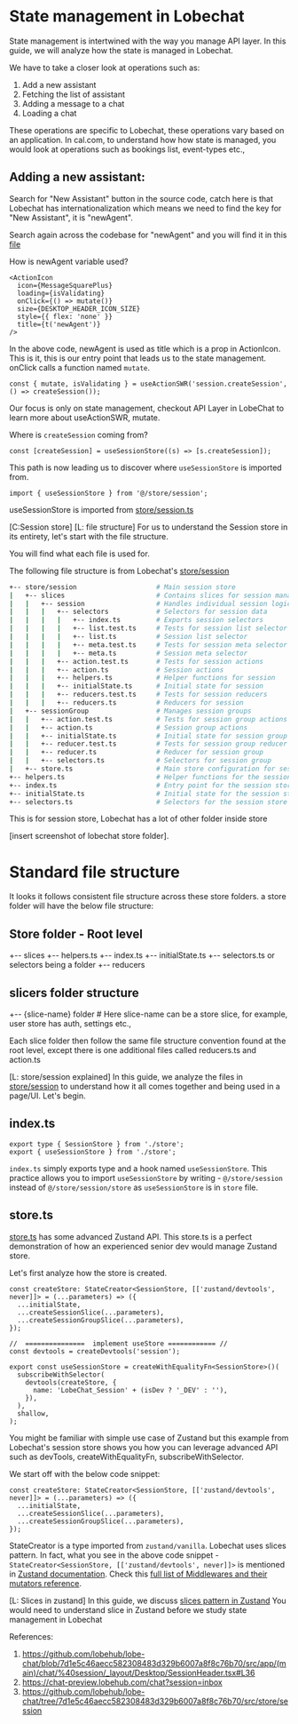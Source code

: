 # State management in Lobechat

State management is intertwined with the way you manage API layer. 
In this guide, we will analyze how the state is managed in Lobechat.

We have to take a closer look at operations such as:
1. Add a new assistant
2. Fetching the list of assistant
3. Adding a message to a chat
4. Loading a chat

These operations are specific to Lobechat, these operations vary based on an application. 
In cal.com, to understand how how state is managed, you would look at operations such as bookings list, 
event-types etc., 

## Adding a new assistant:

Search for "New Assistant" button in the source code, catch here is that Lobechat 
has internationalization  which means we need to find the key for "New Assistant", it is "newAgent". 

Search again across the codebase for "newAgent" and you will find it in this
[file](https://github.com/lobehub/lobe-chat/blob/7d1e5c46aecc582308483d329b6007a8f8c76b70/src/app/(main)/chat/%40session/_layout/Desktop/SessionHeader.tsx#L36)

How is newAgent variable used?
```
<ActionIcon
  icon={MessageSquarePlus}
  loading={isValidating}
  onClick={() => mutate()}
  size={DESKTOP_HEADER_ICON_SIZE}
  style={{ flex: 'none' }}
  title={t('newAgent')}
/>
```
In the above code, newAgent is used as title which is a prop in ActionIcon. This is it, this is our 
entry point that leads us to the state management. onClick calls a function named `mutate`.

```
const { mutate, isValidating } = useActionSWR('session.createSession', () => createSession());
```
Our focus is only on state management, checkout API Layer in LobeChat to learn more about useActionSWR,
mutate.

Where is `createSession` coming from?

```
const [createSession] = useSessionStore((s) => [s.createSession]);
```

This path is now leading us to discover where `useSessionStore` is imported from.

```
import { useSessionStore } from '@/store/session';
```
useSessionStore is imported from [store/session.ts](https://github.com/lobehub/lobe-chat/tree/7d1e5c46aecc582308483d329b6007a8f8c76b70/src/store/session)

[C:Session store]
[L: file structure]
For us to understand the Session store in its entirety, let's start with the file structure. 

You will find what each file is used for.

The following file structure is from Lobechat's [store/session](https://github.com/lobehub/lobe-chat/tree/main/src/store/session) 

```sh
+-- store/session                    # Main session store
|   +-- slices                       # Contains slices for session management
|   |   +-- session                  # Handles individual session logic
|   |   |   +-- selectors            # Selectors for session data
|   |   |   |   +-- index.ts         # Exports session selectors
|   |   |   |   +-- list.test.ts     # Tests for session list selector
|   |   |   |   +-- list.ts          # Session list selector
|   |   |   |   +-- meta.test.ts     # Tests for session meta selector
|   |   |   |   +-- meta.ts          # Session meta selector
|   |   |   +-- action.test.ts       # Tests for session actions
|   |   |   +-- action.ts            # Session actions
|   |   |   +-- helpers.ts           # Helper functions for session
|   |   |   +-- initialState.ts      # Initial state for session
|   |   |   +-- reducers.test.ts     # Tests for session reducers
|   |   |   +-- reducers.ts          # Reducers for session
|   +-- sessionGroup                 # Manages session groups
|   |   +-- action.test.ts           # Tests for session group actions
|   |   +-- action.ts                # Session group actions
|   |   +-- initialState.ts          # Initial state for session group
|   |   +-- reducer.test.ts          # Tests for session group reducer
|   |   +-- reducer.ts               # Reducer for session group
|   |   +-- selectors.ts             # Selectors for session group
|   +-- store.ts                     # Main store configuration for sessions
+-- helpers.ts                       # Helper functions for the session store
+-- index.ts                         # Entry point for the session store
+-- initialState.ts                  # Initial state for the session store
+-- selectors.ts                     # Selectors for the session store

``` 

This is for session store, Lobechat has a lot of other folder inside store

[insert screenshot of lobechat store folder].

# Standard file structure
It looks it follows consistent file structure across these store folders. a store folder will have the 
below file structure:

## Store folder - Root level 
+-- slices
+-- helpers.ts
+-- index.ts
+-- initialState.ts
+-- selectors.ts or selectors being a folder
+-- reducers 

## slicers folder structure
+-- {slice-name} folder             # Here slice-name can be a store slice, for example, user store has auth, settings etc., 

Each slice folder then follow the same file structure convention found at the root level, except there is one
additional files called reducers.ts and action.ts

[L: store/session explained]
In this guide, we analyze the files in [store/session](https://github.com/lobehub/lobe-chat/tree/main/src/store/session)
to understand how it all comes together and being used in a page/UI. Let's begin.

## index.ts

```
export type { SessionStore } from './store';
export { useSessionStore } from './store';
```
`index.ts` simply exports type and a hook named `useSessionStore`. This practice allows you to import 
`useSessionStore` by writing - `@/store/session` instead of `@/store/session/store` as `useSessionStore`
is in `store` file.

## store.ts

[store.ts](https://github.com/lobehub/lobe-chat/blob/main/src/store/session/store.ts) has some advanced 
Zustand API. This store.ts is a perfect demonstration of how an experienced senior dev would manage 
Zustand store.

Let's first analyze how the store is created.

```
const createStore: StateCreator<SessionStore, [['zustand/devtools', never]]> = (...parameters) => ({
  ...initialState,
  ...createSessionSlice(...parameters),
  ...createSessionGroupSlice(...parameters),
});

//  ===============  implement useStore ============ //
const devtools = createDevtools('session');

export const useSessionStore = createWithEqualityFn<SessionStore>()(
  subscribeWithSelector(
    devtools(createStore, {
      name: 'LobeChat_Session' + (isDev ? '_DEV' : ''),
    }),
  ),
  shallow,
);
```
You might be familiar with simple use case of Zustand but this example from Lobechat's session store shows
you how you can leverage advanced API such as devTools, createWithEqualityFn, subscribeWithSelector.

We start off with the below code snippet:

```
const createStore: StateCreator<SessionStore, [['zustand/devtools', never]]> = (...parameters) => ({
  ...initialState,
  ...createSessionSlice(...parameters),
  ...createSessionGroupSlice(...parameters),
});
```

StateCreator is a type imported from `zustand/vanilla`. Lobechat uses slices pattern. In fact, what you see
in the above code snippet - `StateCreator<SessionStore, [['zustand/devtools', never]]>` is mentioned in
[Zustand documentation](https://zustand.docs.pmnd.rs/guides/typescript#slices-pattern). Check this [full list 
of Middlewares and their mutators reference](https://zustand.docs.pmnd.rs/guides/typescript#middlewares-and-their-mutators-reference).



[L: Slices in zustand]
In this guide, we discuss [slices pattern in Zustand](https://zustand.docs.pmnd.rs/guides/slices-pattern)
You would need to understand slice in Zustand before we study state management in Lobechat

References:
1. https://github.com/lobehub/lobe-chat/blob/7d1e5c46aecc582308483d329b6007a8f8c76b70/src/app/(main)/chat/%40session/_layout/Desktop/SessionHeader.tsx#L36
2. https://chat-preview.lobehub.com/chat?session=inbox
3. https://github.com/lobehub/lobe-chat/tree/7d1e5c46aecc582308483d329b6007a8f8c76b70/src/store/session